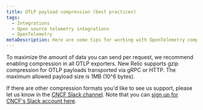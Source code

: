 ```yaml
---
title: OTLP payload compression (best practices)
tags:
  - Integrations
  - Open source telemetry integrations
  - OpenTelemetry
metaDescription: Here are some tips for working with OpenTelemetry compression and New Relic.
---
```


To maximize the amount of data you can send per request, we recommend enabling compression in all OTLP exporters. New Relic supports gzip compression for OTLP payloads transported via gRPC or HTTP. The maximum allowed payload size is 1MB (10^6 bytes).

If there are other compression formats you'd like to see us support, please let us know in the [CNCF Slack channel](https://cloud-native.slack.com/archives/C024DRQ63UP). Note that you can [sign up for CNCF's Slack account here](https://slack.cncf.io/).